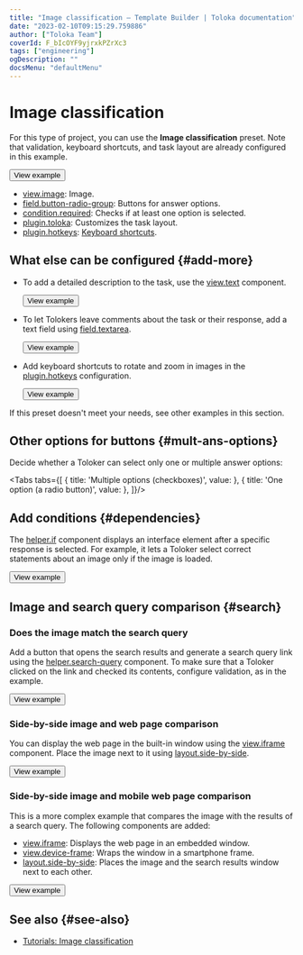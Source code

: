 ```yaml
---
title: "Image classification — Template Builder | Toloka documentation"
date: "2023-02-10T09:15:29.759886"
author: ["Toloka Team"]
coverId: F_bIcOYF9yjrxkPZrXc3
tags: ["engineering"]
ogDescription: ""
docsMenu: "defaultMenu"
---
```



# Image classification

For this type of project, you can use the **Image classification** preset. Note that validation, keyboard shortcuts, and task layout are already configured in this example.

<Button themeColor="light" view="default" size="l" type="link" url="https://ya.cc/t/EmabzTqA3ttFVs">View example</Button>

<Cut title="Components used in the example">

- [view.image](/docs-new/template-builder/reference/view.image): Image.
- [field.button-radio-group](/docs-new/template-builder/reference/field.button-radio-group): Buttons for answer options.
- [condition.required](/docs-new/template-builder/reference/condition.required): Checks if at least one option is selected.
- [plugin.toloka](/docs-new/template-builder/reference/plugin.toloka): Customizes the task layout.
- [plugin.hotkeys](/docs-new/template-builder/reference/plugin.hotkeys): [Keyboard shortcuts](/docs-new/template-builder/best-practices/hotkeys).

</Cut>

<TolokaTbSourceAddMedia/>

## What else can be configured {#add-more}

- To add a detailed description to the task, use the [view.text](/docs-new/template-builder/reference/view.text) component.

  <Button themeColor="light" view="default" size="l" type="link" url="https://ya.cc/t/VfAHjs2V3ttFWX">View example</Button>

- To let Tolokers leave comments about the task or their response, add a text field using [field.textarea](/docs-new/template-builder/reference/field.textarea).

  <Button themeColor="light" view="default" size="l" type="link" url="https://ya.cc/t/iMo8AGit3ttFWz">View example</Button>

- Add keyboard shortcuts to rotate and zoom in images in the [plugin.hotkeys](/docs-new/template-builder/reference/plugin.hotkeys) configuration.

  <Button themeColor="light" view="default" size="l" type="link" url="https://ya.cc/t/gLh9ufLx3ttFXM">View example</Button>

If this preset doesn't meet your needs, see other examples in this section.

## Other options for buttons {#mult-ans-options}

Decide whether a Toloker can select only one or multiple answer options:

<Tabs tabs={[
  { title: 'Multiple options (checkboxes)', value: <ImageClassificationList1/> },
  { title: 'One option (a radio button)', value: <ImageClassificationList2/> },
]}/>

## Add conditions {#dependencies}

The [helper.if](/docs-new/template-builder/reference/helper.if) component displays an interface element after a specific response is selected. For example, it lets a Toloker select correct statements about an image only if the image is loaded.

<Button themeColor="light" view="default" size="l" type="link" url="https://ya.cc/t/RbqyYj2-3ttFYz">View example</Button>

## Image and search query comparison {#search}

### Does the image match the search query

Add a button that opens the search results and generate a search query link using the [helper.search-query](/docs-new/template-builder/reference/helper.search-query) component. To make sure that a Toloker clicked on the link and checked its contents, configure validation, as in the example.

  <Button themeColor="light" view="default" size="l" type="link" url="https://ya.cc/t/h9tN8XX73ttFZm">View example</Button>

### Side-by-side image and web page comparison

You can display the web page in the built-in window using the [view.iframe](/docs-new/template-builder/reference/view.iframe) component. Place the image next to it using [layout.side-by-side](/docs-new/template-builder/reference/layout.side-by-side).

<Button themeColor="light" view="default" size="l" type="link" url="https://ya.cc/t/vHtHEcj_3vvrRM">View example</Button>

### Side-by-side image and mobile web page comparison

This is a more complex example that compares the image with the results of a search query. The following components are added:

- [view.iframe](/docs-new/template-builder/reference/view.iframe): Displays the web page in an embedded window.
- [view.device-frame](/docs-new/template-builder/reference/view.device-frame): Wraps the window in a smartphone frame.
- [layout.side-by-side](/docs-new/template-builder/reference/layout.side-by-side): Places the image and the search results window next to each other.

<Button themeColor="light" view="default" size="l" type="link" url="https://ya.cc/t/a9bzsPXh3vvrwH">View example</Button>

## See also {#see-also}

- [Tutorials: Image classification](/docs-new/tutorials/image-classification)

<ContactSupport/>
